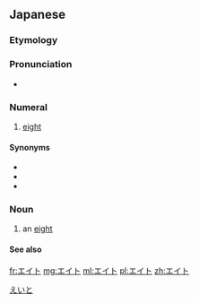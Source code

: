 {{also|えいと}}

==Japanese==
{{cardinalbox|ja|7|8|9|セブン|ナイン}}

===Etymology===
{{borrowing|lang=ja|en|eight|sort=えいと}}

===Pronunciation===
{{ja-pron|acc=a}}
* {{homophone|lang=ja|英図|sort=えいと}}

===Numeral===
{{ja-pos|numeral}}

# {{lb|ja|informal|sort=えいと}} [[eight]]

====Synonyms====
* {{ja-r|八|はち}}
* {{ja-r|八つ|やつ}}
* {{ja-r|八つ|やっつ}}

===Noun===
{{ja-noun}}

# {{lb|ja|cards}} an [[eight]]

====See also====
{{table:playing cards/ja}}

[[Category:ja:Card games|えいと]]
[[fr:エイト]]
[[mg:エイト]]
[[ml:エイト]]
[[pl:エイト]]
[[zh:エイト]]
